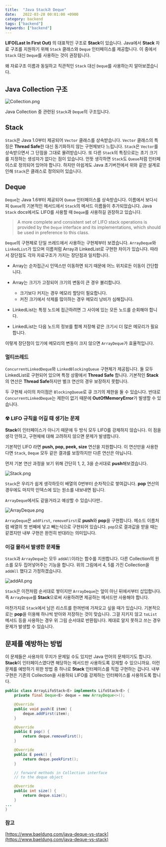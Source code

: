 ```yaml
---
title:  "Java Stack과 Deque"
date:   2022-03-28 00:01:00 +0900
category: backend
tags: ["backend"]
keywords: ["backend"]
---
```

**LIFO(Last In First Out)** 의 대표적인 구조로 **Stack**이 있습니다.
Java에서 **Stack** 자료 구조를 지원하기 위해 `Stack` 클래스와 `Deque` 인터페이스를 제공합니다.
이 중에서 `Stack` 대신 `Deque`를 사용하는 것이 권장됩니다.

왜 자료구조 이름과 동일하고 직관적인 `Stack` 대신 `Deque`를 사용하는지 알아보겠습니다.

## Java Collection 구조
![Collection.png](/image/structure/collection.png)

Java Collection 중 관련된 `Stack`과 `Deque`의 구조입니다.

## Stack
`Stack`은 Java 1.0부터 제공되어 `Vector` 클래스를 상속받습니다.
`Vector` 클래스의 특징은 **Thread Safe**한 대신 동기화하지 않는 구현체보다 느립니다.
`Stack`은 `Vector`를 상속받으면서 그 단점을 그대로 물려받습니다.
또 다른 `Stack`의 특징으로는 초기 크기를 지정하는 생성자가 없다는 점이 있습니다.
언뜻 생각하면 `Stack`도 `Queue`처럼 인터페이스로 정의되어 있어야 합니다.
하지만 아쉽게도 Java 초기버전에서 위와 같은 설계로 인해 `Stack`은 클래스로 정의되어 있습니다.

## Deque

`Deque`는 Java 1.6부터 제공되어 `Queue` 인터페이스를 상속받습니다.
이름에서 보다시피 `Queue`의 기본적인 메서드에서 `Stack`의 메서드 이름들이 추가되었습니다.
Java `Stack` docs에서도 LIFO를 사용할 때 `Deque`를 사용하길 권장하고 있습니다.

> A more complete and consistent set of LIFO stack operations is provided by the `Deque` interface and its implementations,
which should be used in preference to this class.

`Deque`의 구현체로 단일 쓰레드에서 사용하는 구현체부터 보겠습니다.
`ArrayDeque`와 `LinkedList`가 있으며 이름처럼 Array과 LinkedList로 구현한 차이가 있습니다.
따라서 장단점도 각자 자료구조가 가지는 장단점과 일치합니다.

- Array는 순차접근시 인덱스만 이동하면 되기 때문에 어느 위치로든 이동이 간단합니다.
- Array는 크기가 고정되어 크기의 변동이 큰 경우 불리합니다.
    - 크기보다 커지는 경우 메모리 할당이 필요합니다.
  - 커진 크기에서 삭제를 많이하는 경우 메모리 낭비가 심해집니다.

- LinkedList는 특정 노드에 접근하려면 그 사이에 있는 모든 노드를 순회해야 합니다.
- LinkedList는 다음 노드의 정보를 함께 저장해 같은 크기시 더 많은 메모리가 필요합니다.

이렇게 장단점이 있기에 메모리의 변동이 크지 않으면 `ArrayDeque`가 효율적입니다.

### 멀티쓰레드
`ConcurrentLinkedDeque`와 `LinkedBlockingQueue` 구현체가 제공됩니다.
둘 모두 LinkedList로 구현되어 있으며 특정 상황에서 **Thread Safe** 합니다.
기본적인 **Stack**의 연산은 **Thread Safe**하지만 벌크 연산의 경우 보장하지 못합니다.

두 구현체 사이의 차이점은 `BlockingQueue`로 큐 크기의 제한을 둘 수 있습니다.
반대로 `ConcurrentLinkedDeque`는 제한이 없기 때문에 **OutOfMemoryError**가 발생할 수 있습니다.

### ☢ LIFO 규칙을 어길 때 생기는 문제
**Stack**이 인터페이스가 아니기 때문에 두 방식 모두 LIFO를 강제하지 않습니다.
이 점을 생각 안하고, 구현체에 대해 고려하지 않으면 문제가 발생합니다.

기본적인 LIFO 라면 **push, pop, peek, size** 연산을 지원합니다.
이 연산만을 사용한다면 `Stack`, `Deque` 모두 같은 결과를 보장하지만 다른 연산은 아닙니다.

먼저 기본 연산 과정을 보기 위해 간단히 1, 2, 3을 순서대로 **push**해보겠습니다.

![Stack.png](/image/structure/Stack.png)

`Stack`은 우리가 쉽게 생각하듯이 배열의 0번부터 순차적으로 쌓여갑니다.
**pop** 연산의 경우에도 마지막 인덱스에 있는 원소를 내보내면 됩니다.

`ArrayDeque`에서도 같을거라고 예상할 수 있습니다만..

![ArrayDeque.png](/image/structure/ArrayDeque.png)

`ArrayDeque`은 `addFirst`, `removeFirst`로 **push**와 **pop**을 구현합니다.
메소드 이름처럼 배열의 첫 번째에 넣고 빼는식으로 구현되어 있습니다.
`pop`으로 결과값을 받을 때는 같겠지만 내부 구현은 완전히 반대라는 의미입니다.

### 이걸 몰라서 발생한 문제들
`Stack`과 `ArrayDeque`는 모두 `addAll`이라는 함수를 지원합니다.
다른 Collection의 원소를 모두 집어넣어주는 기능을 합니다.
위의 그림에서 4, 5를 가진 Collection을 `addAll` 했다고 가정하겠습니다.

![addAll.png](/image/structure/addAll.png)

`Stack`은 이전처럼 순서대로 쌓이지만 `ArrayDeque`는 앞이 아닌 뒤에서부터 삽입합니다.
즉 `ArrayDeque`를 **Stack**으로써 사용하려면 제공하는 메서드만 사용해야 합니다.

마찬가지로 `Stack`에서 남은 리스트를 한꺼번에 가져오고 싶을 때가 있습니다.
기본적으로는 **pop**을 이용해 하나씩 받아와 저장하는 것이 맞습니다.
그걸 지키지 않고 `toList` 메서드 등을 사용하는 경우 위 그림 순서대로 반환됩니다.
제대로 알지 못하고 쓰는 경우 문제가 발생할 수 있습니다.

## 문제를 예방하는 방법
이 문제들은 사용자의 무지가 문제일 수도 있지만 Java 언어의 문제이기도 합니다.
**Stack**이 인터페이스였다면 해당하는 메서드만 사용하도록 강제할 수 있으니까요.
이런 문제를 예방하기 위한 방법 중 하나로 **Stack** 인터페이스를 직접 구현하는 겁니다.
내부 구현은 기존의 Collection을 사용하되 LIFO를 강제하는 인터페이스를 사용하도록 합니다.

```java
public class ArrayLifoStack<E> implements LifoStack<E> {
    private final Deque<E> deque = new ArrayDeque<>();

    @Override
    public void push(E item) {
        deque.addFirst(item);
    }

    @Override
    public E pop() {
        return deque.removeFirst();
    }

    @Override
    public E peek() {
        return deque.peekFirst();
    }

    // forward methods in Collection interface
    // to the deque object

    @Override
    public int size() {
        return deque.size();
    }
...
}
```

### 참고
[https://www.baeldung.com/java-deque-vs-stack](https://www.baeldung.com/java-deque-vs-stack)